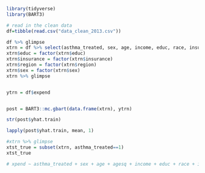 ```r
library(tidyverse)
library(BART3)

# read in the clean data
df=tibble(read.csv("data_clean_2013.csv"))
```

```r
df %>% glimpse
xtrn = df %>% select(asthma_treated, sex, age, income, educ, race, insurance, married, region) %>% glimpse
xtrn$educ = factor(xtrn$educ)
xtrn$insurance = factor(xtrn$insurance)
xtrn$region = factor(xtrn$region)
xtrn$sex = factor(xtrn$sex)
xtrn %>% glimpse


ytrn = df$expend


post = BART3::mc.gbart(data.frame(xtrn), ytrn)

str(post$yhat.train)

lapply(post$yhat.train, mean, 1)

#xtrn %>% glimpse
xtst_true = subset(xtrn, asthma_treated==1)
xtst_true

# xpend ~ asthma_treated + sex + age + agesq + income + educ + race + insurance + married + region, 
```